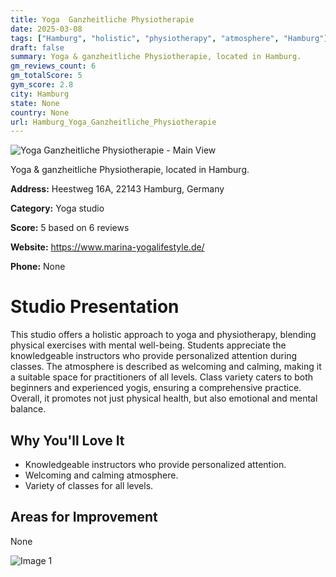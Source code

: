 ```yaml
---
title: Yoga  Ganzheitliche Physiotherapie
date: 2025-03-08
tags: ["Hamburg", "holistic", "physiotherapy", "atmosphere", "Hamburg"]  
draft: false
summary: Yoga & ganzheitliche Physiotherapie, located in Hamburg.
gm_reviews_count: 6
gm_totalScore: 5
gym_score: 2.8
city: Hamburg
state: None
country: None
url: Hamburg_Yoga_Ganzheitliche_Physiotherapie
---
```


<div className="aspect-[16/9] relative my-8">
  <img 
    src="https://streetviewpixels-pa.googleapis.com/v1/thumbnail?panoid=kPnESZXycjmwI2vJWQLpnQ&cb_client=maps_sv.tactile.gps&w=203&h=100&yaw=90.59673&pitch=0&thumbfov=100"
    alt="Yoga  Ganzheitliche Physiotherapie - Main View"
    className="object-cover absolute inset-0 w-full h-full rounded-lg"
  />
</div>

Yoga & ganzheitliche Physiotherapie, located in Hamburg.

**Address:** Heestweg 16A, 22143 Hamburg, Germany

**Category:** Yoga studio

**Score:** 5 based on 6 reviews

**Website:** https://www.marina-yogalifestyle.de/

**Phone:** None

# Studio Presentation

This studio offers a holistic approach to yoga and physiotherapy, blending physical exercises with mental well-being. 
Students appreciate the knowledgeable instructors who provide personalized attention during classes. 
The atmosphere is described as welcoming and calming, making it a suitable space for practitioners of all levels. 
Class variety caters to both beginners and experienced yogis, ensuring a comprehensive practice. 
Overall, it promotes not just physical health, but also emotional and mental balance.

## Why You'll Love It

- Knowledgeable instructors who provide personalized attention.
- Welcoming and calming atmosphere.
- Variety of classes for all levels.

## Areas for Improvement

None

<div className="grid grid-cols-1 xl:grid-cols-2 gap-4 my-8">
<div className="aspect-[4/3] relative"><img src="https://lh5.googleusercontent.com/p/AF1QipMRvIgMEpSnhMqwugxZ5sf6TXLewwYjM3IKerLY=w1920-h1080-k-no" alt="Image 1" className="object-cover absolute inset-0 w-full h-full rounded-lg" /></div>
</div>